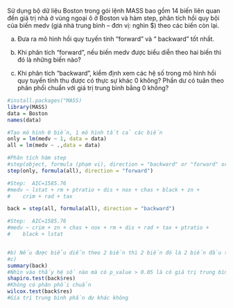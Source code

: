 Sử dụng bộ dữ liệu Boston trong gói lệnh MASS bao gồm 14 biến liên quan đến giá trị nhà ở vùng ngoại ô ở Boston và hàm step, phân tích hồi quy bội của biến medv (giá nhà trung bình – đơn vị: nghìn \$) theo các biến còn lại.

a) Đưa ra mô hình hồi quy tuyến tính “forward” và “ backward” tốt nhất.

b) Khi phân tích “forward”, nếu biến medv được biểu diễn theo hai biến thì đó là những biến nào?

c) Khi phân tích “backward”, kiểm định xem các hệ số trong mô hình hồi quy tuyến tính thu được có thực sự khác 0 không? Phần dư có tuân theo phân phối chuẩn với giá trị trung bình bằng 0 không?

```{r}
#install.packages("MASS)
library(MASS)
data = Boston
names(data)

#Tạo mô hình 0 biến, 1 mô hình tất cả các biến
only = lm(medv ~ 1, data = data)
all = lm(medv ~ .,data = data)

#Phân tích hàm step 
#step(object, formula (phạm vi), direction = "backward" or "forward" or "both"), object là mô hình
step(only, formula(all), direction = "forward")

#Step:  AIC=1585.76
#medv ~ lstat + rm + ptratio + dis + nox + chas + black + zn + 
#    crim + rad + tax

back = step(all, formula(all), direction = "backward")

#Step:  AIC=1585.76
#medv ~ crim + zn + chas + nox + rm + dis + rad + tax + ptratio + 
#    black + lstat


#b) Nếu được biểu diễn theo 2 biến thì 2 biến đó là 2 biến đầu tiên được thêm vào
#c) 
summary(back)
#Nhìn vào thấy hệ số nào mà có p_value > 0.05 là có giá trị trung bình = 0
shapiro.test(back$res)
#Không có phân phối chuẩn
wilcox.test(back$res)
#Gía trị trung bình phần dư khác không
```
